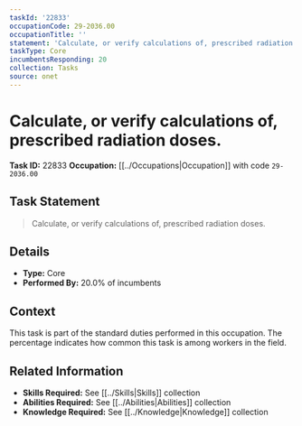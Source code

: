 ```yaml
---
taskId: '22833'
occupationCode: 29-2036.00
occupationTitle: ''
statement: 'Calculate, or verify calculations of, prescribed radiation doses.'
taskType: Core
incumbentsResponding: 20
collection: Tasks
source: onet
---
```

# Calculate, or verify calculations of, prescribed radiation doses.

**Task ID:** 22833
**Occupation:** [[../Occupations|Occupation]] with code `29-2036.00`

## Task Statement

> Calculate, or verify calculations of, prescribed radiation doses.

## Details

- **Type:** Core
- **Performed By:** 20.0% of incumbents

## Context

This task is part of the standard duties performed in this occupation. The percentage indicates how common this task is among workers in the field.

## Related Information

- **Skills Required:** See [[../Skills|Skills]] collection
- **Abilities Required:** See [[../Abilities|Abilities]] collection
- **Knowledge Required:** See [[../Knowledge|Knowledge]] collection
